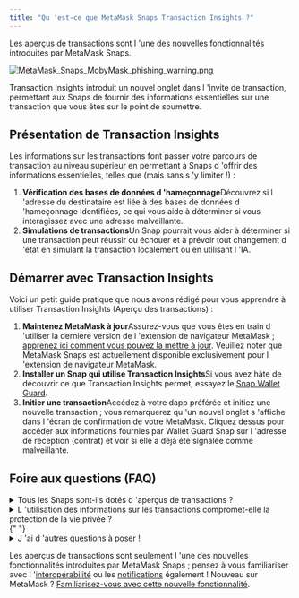 ```yaml
---
title: "Qu 'est-ce que MetaMask Snaps Transaction Insights ?"
---
```


Les aperçus de transactions sont l 'une des nouvelles fonctionnalités introduites par MetaMask Snaps.

<div class="center-container">
  <div class="img-small">
    <img
      src={
        require("../../../../../img/metamask-snaps/what-are-security-snaps/MetaMask_Snaps_MobyMask_phishing_warning.png")
          .default
      }
      alt="MetaMask_Snaps_MobyMask_phishing_warning.png"
    />
  </div>
</div>

Transaction Insights introduit un nouvel onglet dans l 'invite de transaction, permettant aux Snaps de fournir des informations essentielles sur une transaction que vous êtes sur le point de soumettre.

## Présentation de Transaction Insights

Les informations sur les transactions font passer votre parcours de transaction au niveau supérieur en permettant à Snaps d 'offrir des informations essentielles, telles que (mais sans s 'y limiter !) :

1. **Vérification des bases de données d 'hameçonnage**Découvrez si l 'adresse du destinataire est liée à des bases de données d 'hameçonnage identifiées, ce qui vous aide à déterminer si vous interagissez avec une adresse malveillante.
2. **Simulations de transactions**Un Snap pourrait vous aider à déterminer si une transaction peut réussir ou échouer et à prévoir tout changement d 'état en simulant la transaction localement ou en utilisant l 'IA.

## Démarrer avec Transaction Insights

Voici un petit guide pratique que nous avons rédigé pour vous apprendre à utiliser Transaction Insights (Aperçu des transactions) :

1. **Maintenez MetaMask à jour**Assurez-vous que vous êtes en train d 'utiliser la dernière version de l 'extension de navigateur MetaMask ; [apprenez ici comment vous pouvez la mettre à jour](/managing-my-wallet/using-metamask/how-to-update-the-version-of-metamask). Veuillez noter que MetaMask Snaps est actuellement disponible exclusivement pour l 'extension de navigateur MetaMask.
2. **Installer un Snap qui utilise Transaction Insights**Si vous avez hâte de découvrir ce que Transaction Insights permet, essayez le [Snap Wallet Guard](https://snaps.metamask.io/snap/npm/wallet-guard-snap?utm_source=metamaskSupport&utm_medium=knowledge-base&utm_campaign=2023_Sep_snaps-launch_content_txinsights).
3. **Initier une transaction**Accédez à votre dapp préférée et initiez une nouvelle transaction ; vous remarquerez qu 'un nouvel onglet s 'affiche dans l 'écran de confirmation de votre MetaMask. Cliquez dessus pour accéder aux informations fournies par Wallet Guard Snap sur l 'adresse de réception (contrat) et voir si elle a déjà été signalée comme malveillante.

## Foire aux questions (FAQ)

<details>
<summary>Tous les Snaps sont-ils dotés d 'aperçus de transactions ?</summary>

<div>

Tous les Snaps n 'utilisent pas les aperçus de transactions. Vérifiez les descriptions de chaque Snap pour voir s 'ils utilisent des aperçus de transactions. Lors de l 'installation d 'un Snap, vous pouvez également voir s 'il utilise des aperçus des transactions en vérifiant les autorisations qu 'il demande :

<div class="center-container">
  <div class="img-medium">
    <img
      src={
        require("../../../../../img/metamask-snaps/what-are-security-snaps/MetaMask_Snaps_transaction_insights_permission.png")
          .default
      }
      alt="Récupérer et afficher les aperçus de transaction"
    />
  </div>
</div>

</div>
</details>

<details>
  <summary>
    L 'utilisation des informations sur les transactions compromet-elle la
    protection de la vie privée ?
  </summary>
  <div>
    {" "}
    Les différents types de Snaps accèdent à des informations différentes en fonction
    des autorisations accordées lors de l 'installation. Toutes les données utilisateur
    que vous partagez avec un Snap développé par un tiers seront collectées directement
    par les développeurs des Snaps ; MetaMask n 'a pas accès à ces données. N 'installez
    que des Snaps provenant de développeurs en qui vous avez confiance et vérifiez
    toujours la politique de confidentialité et les conditions d 'utilisation d 'un
    Snap avant de l 'installer.{" "}
  </div>
</details>{" "}

<details>
  <summary>J 'ai d 'autres questions à poser !</summary>
  <div>
    {" "}
    Consultez notre [page FAQ MetaMask Snaps](/metamask-snaps/metamask-snaps-faq).{" "}
  </div>
</details>

Les aperçus de transactions sont seulement l 'une des nouvelles fonctionnalités introduites par MetaMask Snaps ; pensez à vous familiariser avec l '[interopérabilité](/metamask-snaps/what-are-interoperability-snaps) ou les [notifications](/metamask-snaps/what-are-communication-snaps) également ! Nouveau sur MetaMask ? [Familiarisez-vous avec cette nouvelle fonctionnalité](/metamask-snaps/getting-started-with-metamask-snaps).
